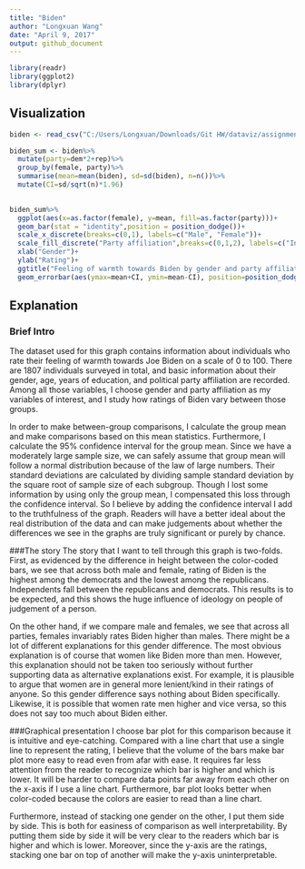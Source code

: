 ```yaml
---
title: "Biden"
author: "Longxuan Wang"
date: "April 9, 2017"
output: github_document
---
```


```r
library(readr)
library(ggplot2)
library(dplyr)
```

## Visualization

```r
biden <- read_csv("C:/Users/Longxuan/Downloads/Git HW/dataviz/assignments/data/biden.csv")

biden_sum <- biden%>%
  mutate(party=dem*2+rep)%>%
  group_by(female, party)%>%
  summarise(mean=mean(biden), sd=sd(biden), n=n())%>%
  mutate(CI=sd/sqrt(n)*1.96)
  

biden_sum%>%
  ggplot(aes(x=as.factor(female), y=mean, fill=as.factor(party)))+
  geom_bar(stat = "identity",position = position_dodge())+
  scale_x_discrete(breaks=c(0,1), labels=c("Male", "Female"))+
  scale_fill_discrete("Party affiliation",breaks=c(0,1,2), labels=c("Independent", "Republican", "Democrat"))+
  xlab("Gender")+
  ylab("Rating")+
  ggtitle("Feeling of warmth towards Biden by gender and party affiliation")+
  geom_errorbar(aes(ymax=mean+CI, ymin=mean-CI), position=position_dodge(0.9), size=1,                  width=0.4)
```

## Explanation

### Brief Intro
The dataset used for this graph contains information about individuals who rate their feeling of warmth towards Joe Biden on a scale of 0 to 100. There are 1807 individuals surveyed in total, and basic information about their gender, age, years of education, and political party affiliation are recorded. Among all those variables, I choose gender and party affiliation as my variables of interest, and I study how ratings of Biden vary between those groups. 

In order to make between-group comparisons, I calculate the group mean and make comparisons based on this mean statistics. Furthermore, I calculate the 95% confidence interval for the group mean. Since we have a moderately large sample size, we can safely assume that group mean will follow a normal distribution because of the law of large numbers. Their standard deviations are calculated by dividing sample standard deviation by the square root of sample size of each subgroup. Though I lost some information by using only the group mean, I compensated this loss through the confidence interval. So I believe by adding the confidence interval I add to the truthfulness of the graph. Readers will have a better ideal about the real distribution of the data and can make judgements about whether the differences we see in the graphs are truly significant or purely by chance.  

###The story
The story that I want to tell through this graph is two-folds. First, as evidenced by the difference in height between the color-coded bars, we see that across both male and female, rating of Biden is the highest among the democrats and the lowest among the republicans. Independents fall between the republicans and democrats. This results is to be expected, and this shows the huge influence of ideology on people of judgement of a person. 

On the other hand, if we compare male and females, we see that across all parties, females invariably rates Biden higher than males. There might be a lot of different explanations for this gender difference. The most obvious explanation is of course that women like Biden more than men. However, this explanation should not be taken too seriously without further supporting data as alternative explanations exist. For example, it is plausible to argue that women are in general more lenient/kind in their ratings of anyone. So this gender difference says nothing about Biden specifically. Likewise, it is possible that women rate men higher and vice versa, so this does not say too much about Biden either.  

###Graphical presentation
I choose bar plot for this comparison because it is intuitive and eye-catching. Compared with a line chart that use a single line to represent the rating, I believe that the volume of the bars make bar plot more easy to read even from afar with ease. It requires far less attention from the reader to recognize which bar is higher and which is lower. It will be harder to compare data points far away from each other on the x-axis if I use a line chart. Furthermore, bar plot looks better when color-coded because the colors are easier to read than a line chart. 

Furthermore, instead of stacking one gender on the other, I put them side by side. This is both for easiness of comparison as well interpretability. By putting them side by side it will be very clear to the readers which bar is higher and which is lower. Moreover, since the y-axis are the ratings, stacking one bar on top of another will make the y-axis uninterpretable.  
